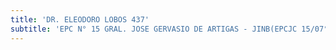 ```yaml
---
title: 'DR. ELEODORO LOBOS 437'
subtitle: 'EPC N° 15 GRAL. JOSE GERVASIO DE ARTIGAS - JINB(EPCJC 15/07°)LA VELETA DE CABALLITO'
---
```


#
